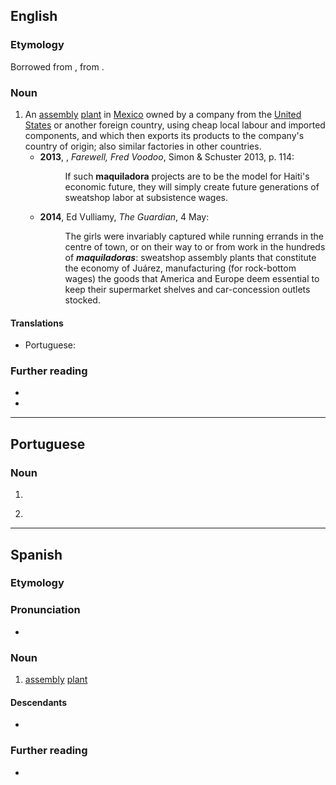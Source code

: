 ==English==

===Etymology===
Borrowed from {{bor|en|es-MX|maquiladora}}, from {{m|es|maquilar|t=assemble}}.

===Noun===
{{en-noun}}

# An [[assembly]] [[plant]] in [[Mexico]] owned by a company from the [[United States]] or another foreign country, using cheap local labour and imported components, and which then exports its products to the company's country of origin; also {{i|by extension}} similar factories in other countries. {{defdate|from 20th c.}}
#* '''2013''', {{w|Amy Wilentz}}, ''Farewell, Fred Voodoo'', Simon & Schuster 2013, p. 114:
#*:If such '''maquiladora''' projects are to be the model for Haiti's economic future, they will simply create future generations of sweatshop labor at subsistence wages.
#* '''2014''', Ed Vulliamy, ''The Guardian'', 4 May:
#*: The girls were invariably captured while running errands in the centre of town, or on their way to or from work in the hundreds of '''''maquiladoras''''': sweatshop assembly plants that constitute the economy of Juárez, manufacturing (for rock-bottom wages) the goods that America and Europe deem essential to keep their supermarket shelves and car-concession outlets stocked.

====Translations====
{{trans-top|an assembly plant in Mexico near the border with the United States}}
* Portuguese: {{t|pt|maquiladora|f}}
{{trans-mid}}
{{trans-bottom}}

===Further reading===
* {{R:Lexico}}
* {{pedia}}

----

==Portuguese==

===Noun===
{{pt-noun|f}}

# {{inflection of|pt|maquilador||f|s}}
# {{l|en|maquiladora}} {{gloss|an assembly plant in Mexico near the border with the United States}}

{{topics|pt|Industries}}

----

==Spanish==

===Etymology===
{{af|es|maquilar|-dora}}

===Pronunciation===
* {{es-IPA}}

===Noun===
{{es-noun|f}}

# [[assembly]] [[plant]]
#: {{syn|es|maquila}}

====Descendants====
* {{desc|en|maquiladora|bor=1}}

===Further reading===
* {{R:DRAE}}
